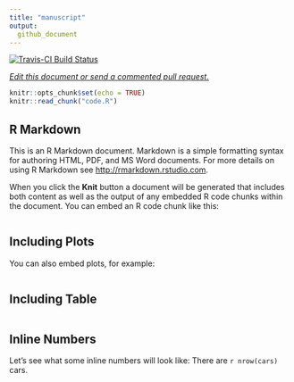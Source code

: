```yaml
---
title: "manuscript"
output: 
  github_document
---
```


[![Travis-CI Build Status](https://travis-ci.org/jgoldmann/collaborativeRmdManuscript.svg?branch=master)](https://travis-ci.org/jgoldmann/collaborativeRmdManuscript.svg?branch=master)

_[Edit this document or send a commented pull request.](https://github.com/jgoldmann/collaborativeRmdManuscript/edit/master/Readme.Rmd)_

```r
knitr::opts_chunk$set(echo = TRUE)
knitr::read_chunk("code.R")
```

## R Markdown

This is an R Markdown document. Markdown is a simple formatting syntax for authoring HTML, PDF, and MS Word documents. For more details on using R Markdown see <http://rmarkdown.rstudio.com>.

When you click the **Knit** button a document will be generated that includes both content as well as the output of any embedded R code chunks within the document. You can embed an R code chunk like this:

```r
```

## Including Plots

You can also embed plots, for example:

```r
```



## Including Table

```r
```

## Inline Numbers

Let's see what some inline numbers will look like: There are `r nrow(cars)` cars.

